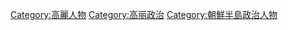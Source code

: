 [[Category:高麗人物|Category:高麗人物]]
[[Category:高丽政治|Category:高丽政治]]
[[Category:朝鮮半島政治人物|Category:朝鮮半島政治人物]]